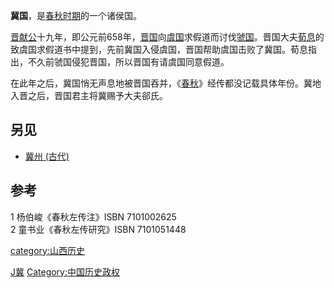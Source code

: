 {{expand|time=2009-07-10T09:09:26+00:00}}
{{周代诸侯国
|国名=冀
|国君姓氏=嬴姓
|爵位=子爵
|国都=[[山西省|山西省]][[河津县|河津县]]冀亭遗址
|分封者=不详
|始祖=[[商朝|商朝]]的[[傅说|傅说]]（据《[[路史|路史]]·后记十一》）
|建国年=不详
|灭亡年=春秋中叶
|灭亡原因=[[晋国|晋国]]灭冀
|史书记载=《[[春秋左氏传|春秋左氏传]]》始见于僖公二年
}}
'''冀国'''，是[[春秋时期|春秋时期]]的一个诸侯国。

[[晋献公|晋献公]]十九年，即公元前658年，[[晋国|晋国]]向[[虞国|虞国]]求假道而讨伐[[虢国|虢国]]。晋国大夫[[荀息|荀息]]的致虞国求假道书中提到，先前冀国入侵虞国，晋国帮助虞国击败了冀国。荀息指出，不久前虢国侵犯晋国，所以晋国有请虞国同意假道。

在此年之后，冀国悄无声息地被晋国吞并，《[[春秋_(书)|春秋]]》经传都没记载具体年份。冀地入晋之后，晋国君主将冀赐予大夫郤氏。

==另见==
* [[冀州_(古代)|冀州 (古代)]]

==参考==
1 杨伯峻《春秋左传注》ISBN 7101002625<br>2 童书业《春秋左传研究》ISBN 7101051448

[[category:山西历史|category:山西历史]]
[[Category:春秋时期的国家|J冀]]
[[Category:中国历史政权|Category:中国历史政权]]
